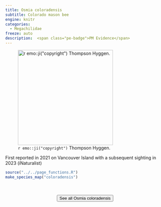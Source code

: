 ```yaml
---
title: Osmia coloradensis
subtitle: Colorado mason bee
engine: knitr
categories:
  - Megachilidae
freeze: auto
description:  <span class="pe-badge">PM Evidence</span>
---
```

![`r emo::ji("copyright")` Thompson Hyggen.](https://inaturalist-open-data.s3.amazonaws.com/photos/305339669/medium.jpeg){height=300}

First reported in 2021 on Vancouver Island with a subsequent sighting in 2023 (iNaturalist)



```r
source("../../page_functions.R")
make_species_map("coloradensis")
```
<br><br>
<center>


<a href="https://inaturalist.ca/observations?place_id=any&quality_grade=research&subview=map&taxon_id=226667"><button type="button" class="btn btn-secondary">See all Osmia coloradensis <i class="fa-solid fa-arrow-up-right-from-square"></i> </button></a>
</center>

